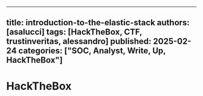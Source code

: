 
---
title: introduction-to-the-elastic-stack
authors: [asalucci]
tags: [HackTheBox, CTF, trustinveritas, alessandro]
published: 2025-02-24
categories: ["SOC, Analyst, Write, Up, HackTheBox"]
---

# HackTheBox
